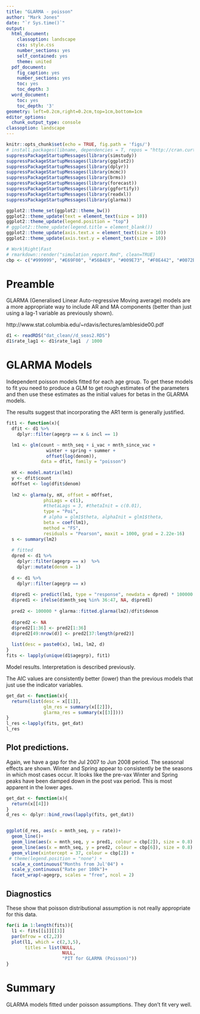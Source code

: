 ```yaml
---
title: "GLARMA - poisson"
author: "Mark Jones"
date: "`r Sys.time()`"
output:
  html_document:
    classoption: landscape
    css: style.css
    number_sections: yes
    self_contained: yes
    theme: united
  pdf_document:
    fig_caption: yes
    number_sections: yes
    toc: yes
    toc_depth: 3
  word_document:
    toc: yes
    toc_depth: '3'
geometry: left=0.2cm,right=0.2cm,top=1cm,bottom=1cm
editor_options:
  chunk_output_type: console
classoption: landscape
---
```


<!--    toc: yes
    toc_float: true -->

<style type="text/css">
.main-container {
  max-width: 1800px;
  margin-left: auto;
  margin-right: auto;
}
</style>

```r
knitr::opts_chunk$set(echo = TRUE, fig.path = 'figs/')
# install.packages(libname, dependencies = T, repos = "http://cran.curtin.edu.au")
suppressPackageStartupMessages(library(simstudy))
suppressPackageStartupMessages(library(ggplot2))
suppressPackageStartupMessages(library(dplyr))
suppressPackageStartupMessages(library(mcmc))
suppressPackageStartupMessages(library(brms))
suppressPackageStartupMessages(library(forecast))
suppressPackageStartupMessages(library(ggfortify))
suppressPackageStartupMessages(library(readxl))
suppressPackageStartupMessages(library(glarma))

ggplot2::theme_set(ggplot2::theme_bw())
ggplot2::theme_update(text = element_text(size = 10))
ggplot2::theme_update(legend.position = "top")
# ggplot2::theme_update(legend.title = element_blank())
ggplot2::theme_update(axis.text.x = element_text(size = 10))
ggplot2::theme_update(axis.text.y = element_text(size = 10))

# Work|Right|Fast
# rmarkdown::render("simulation_report.Rmd", clean=TRUE)
cbp <- c("#999999", "#E69F00", "#56B4E9", "#009E73", "#F0E442", "#0072B2", "#D55E00", "#CC79A7")


```


# Preamble

GLARMA (Generalised Linear Auto-regressive Moving average) models are a more appropriate way to include AR and MA components (better than just using a lag-1 variable as previously shown).

http://www.stat.columbia.edu/~rdavis/lectures/ambleside00.pdf


```r
d1 <- readRDS("dat_clean//d_seas2.RDS")
d1$rate_lag1 <- d1$rate_lag1  / 1000
```

# GLARMA Models

Independent poisson models fitted for each age group. To get these models to fit you need to produce a GLM to get rough estimates of the parameters and then use these estimates as the initial values for betas in the GLARMA models.

The results suggest that incorporating the AR1 term is generally justified.

```r
fit1 <- function(x){
  dfit <- d1 %>%
    dplyr::filter(agegrp == x & incl == 1)

  lm1 <- glm(count ~ mnth_seq + i_vac + mnth_since_vac + 
               winter + spring + summer +  
               offset(log(denom)), 
             data = dfit, family = "poisson")
  
  mX <- model.matrix(lm1)
  y <- dfit$count
  mOffset <- log(dfit$denom)
  
  lm2 <- glarma(y, mX, offset = mOffset,
              phiLags = c(1),
              #thetaLags = 3, #thetaInit = c(0.01),
              type = "Poi",
              # alpha = glm1$theta, alphaInit = glm1$theta,
              beta = coef(lm1),
              method = "FS",
              residuals = "Pearson", maxit = 1000, grad = 2.22e-16)
  s <- summary(lm2)
  
  # fitted
  dpred <- d1 %>%
    dplyr::filter(agegrp == x)  %>%
    dplyr::mutate(denom = 1)
  
  d <- d1 %>%
    dplyr::filter(agegrp == x)
  
  d$pred1 <- predict(lm1, type = "response", newdata = dpred) * 100000
  d$pred1 <- ifelse(d$mnth_seq %in% 36:47, NA, d$pred1)
  
  pred2 <- 100000 * glarma::fitted.glarma(lm2)/dfit$denom
  
  d$pred2 <- NA
  d$pred2[1:36] <- pred2[1:36]
  d$pred2[49:nrow(d)] <- pred2[37:length(pred2)]
  
  list(desc = paste0(x), lm1, lm2, d)
}
fits <- lapply(unique(d1$agegrp), fit1)

```

Model results. Interpretation is described previously.

The AIC values are consistently better (lower) than the previous models that just use the indicator variables.

```r
get_dat <- function(x){
  return(list(desc = x[[1]], 
              glm_res = summary(x[[2]]),
              glarma_res = summary(x[[3]])))
}
l_res <-lapply(fits, get_dat)
l_res
```

## Plot predictions.

Again, we have a gap for the Jul 2007 to Jun 2008 period. The seasonal effects are shown. Winter and Spring appear to consistently be the seasons in which most cases occur. It looks like the pre-vax Winter and Spring peaks have been damped down in the post vax period. This is most apparent in the lower ages.

```r
get_dat <- function(x){
  return(x[[4]])
}
d_res <- dplyr::bind_rows(lapply(fits, get_dat))


ggplot(d_res, aes(x = mnth_seq, y = rate))+
  geom_line()+
  geom_line(aes(x = mnth_seq, y = pred1, colour = cbp[2]), size = 0.8) + 
  geom_line(aes(x = mnth_seq, y = pred2, colour = cbp[6]), size = 0.8) + 
  geom_vline(xintercept = 37, colour = cbp[2]) +
 # theme(legend.position = "none") +
  scale_x_continuous("Months from Jul'04") +
  scale_y_continuous("Rate per 100k")+
  facet_wrap(~agegrp, scales = "free", ncol = 2)
```

## Diagnostics

These show that poisson distributional assumption is not really appropriate for this data.

```r

for(i in 1:length(fits)){
  l1 <- fits[[i]][[3]]
  par(mfrow = c(2,2))
  plot(l1, which = c(2,3,5),
       titles = list(NULL, 
                     NULL, 
                     "PIT for GLARMA (Poisson)"))
}

```


# Summary

GLARMA models fitted under poisson assumptions. They don't fit very well. 


